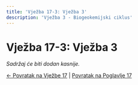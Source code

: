 ```yaml
---
title: 'Vježba 17-3: Vježba 3'
description: 'Vježba 3 - Biogeokemijski ciklus'
---
```


# Vježba 17-3: Vježba 3

*Sadržaj će biti dodan kasnije.*

[← Povratak na Vježbe 17](../vjezbe-17) | [Povratak na Poglavlje 17](/poglavlje-17/)


